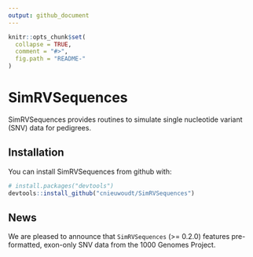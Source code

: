 ```yaml
---
output: github_document
---
```


<!-- README.md is generated from README.Rmd. Please edit that file -->

```r
knitr::opts_chunk$set(
  collapse = TRUE,
  comment = "#>",
  fig.path = "README-"
)
```

# SimRVSequences

SimRVSequences provides routines to simulate single nucleotide variant (SNV) data for pedigrees. 

## Installation

You can install SimRVSequences from github with:

```r
# install.packages("devtools")
devtools::install_github("cnieuwoudt/SimRVSequences")
```

## News
We are pleased to announce that `SimRVSequences` (>= 0.2.0) features pre-formatted, exon-only SNV data from the 1000 Genomes Project.

